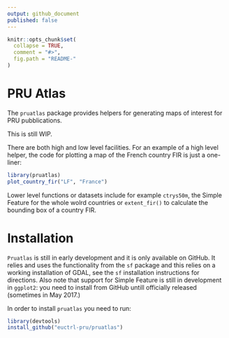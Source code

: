 ```yaml
---
output: github_document
published: false
---
```


<!-- README.md is generated from README.Rmd. Please edit that file -->

```r
knitr::opts_chunk$set(
  collapse = TRUE,
  comment = "#>",
  fig.path = "README-"
)
```

# PRU Atlas

The `pruatlas` package provides helpers for generating maps of interest for PRU pubblications.

This is still WIP.

There are both high and low level facilities.
For an example of a high level helper, the code for plotting a map of the
French country FIR is just a one-liner:

```r
library(pruatlas)
plot_country_fir("LF", "France")
```

Lower level functions or datasets include for example `ctrys50m`, the Simple Feature
for the whole wolrd countries or `extent_fir()` to calculate the bounding box of
a country FIR.


# Installation

`Pruatlas` is still in early development and it is only available on GitHub.
It relies and uses the functionality from the `sf` package and this relies
on a working installation of GDAL, see the `sf` installation instructions
for directions.
Also note that support for Simple Feature is still in development in `ggplot2`:
you need to install from GitHub untill officially released (sometimes in May 2017.)

In order to install `pruatlas` you need to run:

```r
library(devtools)
install_github("euctrl-pru/pruatlas")
```
